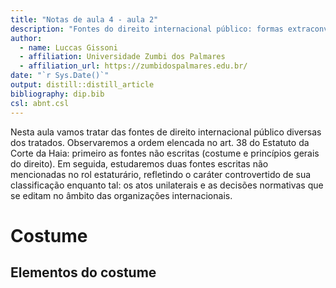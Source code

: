 ```yaml
---
title: "Notas de aula 4 - aula 2"
description: "Fontes do direito internacional público: formas extraconvencionais de expressão do direito internacional e instrumentos de interpretação e compensação"
author:
  - name: Luccas Gissoni
  - affiliation: Universidade Zumbi dos Palmares
  - affiliation_url: https://zumbidospalmares.edu.br/
date: "`r Sys.Date()`"
output: distill::distill_article
bibliography: dip.bib
csl: abnt.csl
---
```


Nesta aula vamos tratar das fontes de direito internacional público diversas dos tratados. Observaremos a ordem elencada no art. 38 do Estatuto da Corte da Haia: primeiro as fontes não escritas (costume e princípios gerais do direito). Em seguida, estudaremos duas fontes escritas não mencionadas no rol estaturário, refletindo o caráter controvertido de sua classificação enquanto tal: os atos unilaterais e as decisões normativas que se editam no âmbito das organizações internacionais.

> 

# Costume

## Elementos do costume


